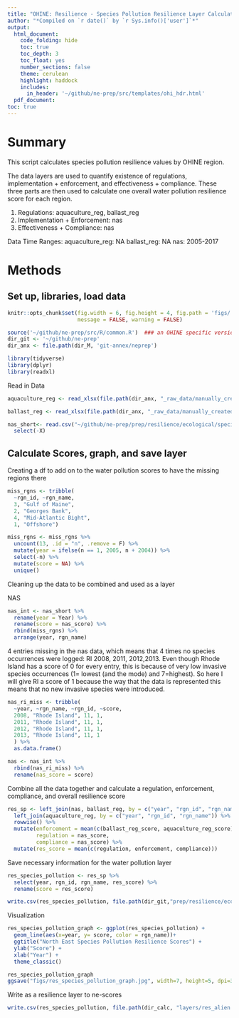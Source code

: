 ```yaml
---
title: "OHINE: Resilience - Species Pollution Resilience Layer Calculations"
author: "*Compiled on `r date()` by `r Sys.info()['user']`*"
output: 
  html_document:
    code_folding: hide
    toc: true
    toc_depth: 3
    toc_float: yes
    number_sections: false
    theme: cerulean
    highlight: haddock
    includes: 
      in_header: '~/github/ne-prep/src/templates/ohi_hdr.html'
  pdf_document:
toc: true
---
```


# Summary

This script calculates species pollution resilience values by OHINE region. 

The data layers are used to quantify existence of regulations, implementation + enforcement, and effectiveness + compliance. These three parts are then used to calculate one overall water pollution resilience score for each region. 

1. Regulations: aquaculture_reg, ballast_reg
2. Implementation + Enforcement: nas
3. Effectiveness + Compliance: nas

Data Time Ranges:
aquaculture_reg: NA
ballast_reg: NA
nas: 2005-2017

# Methods

## Set up, libraries, load data
``` r
knitr::opts_chunk$set(fig.width = 6, fig.height = 4, fig.path = 'figs/',
                      message = FALSE, warning = FALSE)

source('~/github/ne-prep/src/R/common.R')  ### an OHINE specific version of common.R
dir_git <- '~/github/ne-prep'
dir_anx <- file.path(dir_M, 'git-annex/neprep')

library(tidyverse)
library(dplyr)
library(readxl)
```

Read in Data
```r
aquaculture_reg <- read_xlsx(file.path(dir_anx, "_raw_data/manually_created/aquaculture_reg.xlsx"))

ballast_reg <- read_xlsx(file.path(dir_anx, "_raw_data/manually_created/ballast_reg.xlsx"))

nas_short<- read.csv("~/github/ne-prep/prep/resilience/ecological/species_pollution/data/nas.csv") %>% 
  select(-X)
```

## Calculate Scores, graph, and save layer
Creating a df to add on to the water pollution scores to have the missing regions there 
```r
miss_rgns <- tribble(
  ~rgn_id, ~rgn_name,
  3, "Gulf of Maine",
  2, "Georges Bank",
  4, "Mid-Atlantic Bight",
  1, "Offshore") 

miss_rgns <- miss_rgns %>% 
  uncount(13, .id = "n", .remove = F) %>%
  mutate(year = ifelse(n == 1, 2005, n + 2004)) %>%
  select(-n) %>% 
  mutate(score = NA) %>% 
  unique()
```

Cleaning up the data to be combined and used as a layer

NAS
```r
nas_int <- nas_short %>% 
  rename(year = Year) %>% 
  rename(score = nas_score) %>% 
  rbind(miss_rgns) %>% 
  arrange(year, rgn_name)
```

4 entries missing in the nas data, which means that 4 times no species occurrences were logged:
RI 2008, 2011, 2012,2013. Even though Rhode Island has a score of 0 for every entry, this is because of very low invasive species occurrences  (1= lowest (and the mode) and 7=highest). So here I will give RI a score of 1 because the way that the data is represented this means that no new invasive species were introduced.

```r
nas_ri_miss <- tribble(
  ~year, ~rgn_name, ~rgn_id, ~score,
  2008, "Rhode Island", 11, 1,  
  2011, "Rhode Island", 11, 1, 
  2012, "Rhode Island", 11, 1, 
  2013, "Rhode Island", 11, 1
  ) %>% 
  as.data.frame() 
```

```r
nas <- nas_int %>% 
  rbind(nas_ri_miss) %>% 
  rename(nas_score = score)
```

Combine all the data together and calculate a regulation, enforcement, compliance, and overall resilience score
```r
res_sp <- left_join(nas, ballast_reg, by = c("year", "rgn_id", "rgn_name")) %>% 
  left_join(aquaculture_reg, by = c("year", "rgn_id", "rgn_name")) %>% 
  rowwise() %>% 
  mutate(enforcement = mean(c(ballast_reg_score, aquaculture_reg_score)),
         regulation = nas_score,
         compliance = nas_score) %>% 
  mutate(res_score = mean(c(regulation, enforcement, compliance)))
```

Save necessary information for the water pollution layer
```r
res_species_pollution <- res_sp %>% 
  select(year, rgn_id, rgn_name, res_score) %>% 
  rename(score = res_score)

write.csv(res_species_pollution, file.path(dir_git,"prep/resilience/ecological/water_pollution/data/res_species_pollution.csv"))
```

Visualization
```r
res_species_pollution_graph <- ggplot(res_species_pollution) +
  geom_line(aes(x=year, y= score, color = rgn_name))+
  ggtitle("North East Species Pollution Resilience Scores") +
  ylab("Score") +
  xlab("Year") +
  theme_classic() 

res_species_pollution_graph
ggsave("figs/res_species_pollution_graph.jpg", width=7, height=5, dpi=300)
```


Write as a resilience layer to ne-scores
```r
write.csv(res_species_pollution, file.path(dir_calc, "layers/res_alien.csv"))
```















